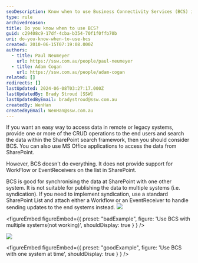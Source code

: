 ```yaml
---
seoDescription: Know when to use Business Connectivity Services (BCS) in SharePoint to easily access data from remote or legacy systems.
type: rule
archivedreason:
title: Do you know when to use BCS?
guid: c29408c9-17df-4cba-b354-70f1f0ffb70b
uri: do-you-know-when-to-use-bcs
created: 2010-06-15T07:19:08.000Z
authors:
  - title: Paul Neumeyer
    url: https://ssw.com.au/people/paul-neumeyer
  - title: Adam Cogan
    url: https://ssw.com.au/people/adam-cogan
related: []
redirects: []
lastUpdated: 2024-06-08T03:27:17.000Z
lastUpdatedBy: Brady Stroud [SSW]
lastUpdatedByEmail: bradystroud@ssw.com.au
createdBy: WenHan
createdByEmail: WenHan@ssw.com.au
---
```


If you want an easy way to access data in remote or legacy systems, provide one or more of the CRUD operations to the end users and search the data within the SharePoint search framework, then you should consider BCS. You can also use MS Office applications to access the data from SharePoint.

However, BCS doesn't do everything. It does not provide support for WorkFlow or EventReceivers on the list in SharePoint.

BCS is good for synchronising the data at SharePoint with one other system. It is not suitable for publishing the data to multiple systems (i.e. syndication). If you need to implement syndication, use a standard SharePoint List and attach either a Workflow or an EventReceiver to handle sending updates to the end systems instead.
![](/uploads/rules/do-you-know-when-to-use-bcs/BCSBadExample.jpg)

<figureEmbed figureEmbed={{
  preset: "badExample",
  figure: 'Use BCS with multiple systems(not working)',
  shouldDisplay: true
} } />


![](/uploads/rules/do-you-know-when-to-use-bcs/BCSGoodExample.jpg)

<figureEmbed figureEmbed={{
  preset: "goodExample",
  figure: 'Use BCS with one system at time',
  shouldDisplay: true
} } />
